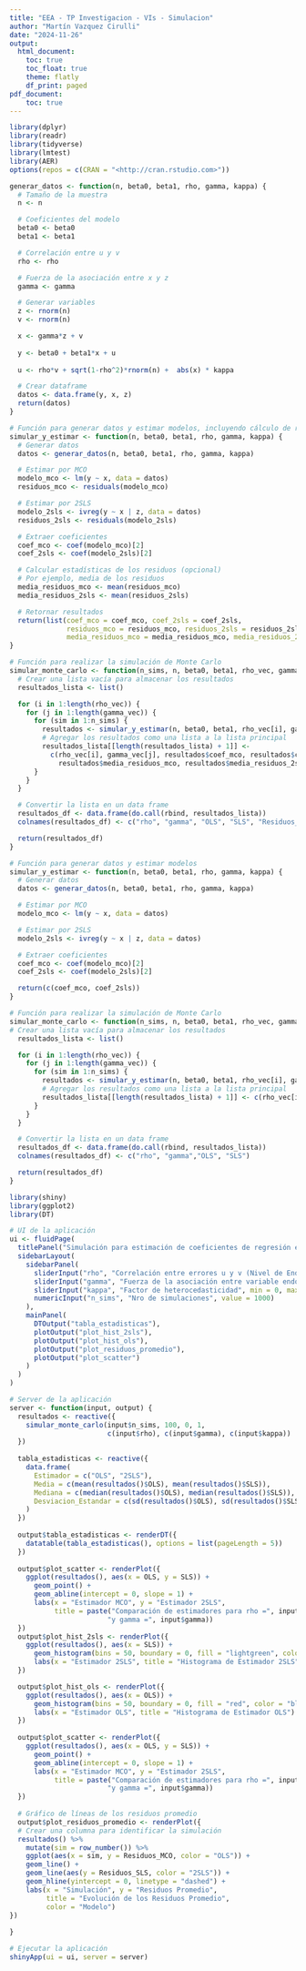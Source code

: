 ```yaml
---
title: "EEA - TP Investigacion - VIs - Simulacion"
author: "Martín Vazquez Cirulli"
date: "2024-11-26"
output:
  html_document:
    toc: true
    toc_float: true 
    theme: flatly
    df_print: paged
pdf_document:
    toc: true
---
```


```r
library(dplyr)
library(readr)
library(tidyverse)
library(lmtest)
library(AER)
options(repos = c(CRAN = "<http://cran.rstudio.com>"))
```


```r
generar_datos <- function(n, beta0, beta1, rho, gamma, kappa) {
  # Tamaño de la muestra
  n <- n

  # Coeficientes del modelo
  beta0 <- beta0
  beta1 <- beta1

  # Correlación entre u y v
  rho <- rho

  # Fuerza de la asociación entre x y z
  gamma <- gamma

  # Generar variables
  z <- rnorm(n)
  v <- rnorm(n)

  x <- gamma*z + v
  
  y <- beta0 + beta1*x + u
  
  u <- rho*v + sqrt(1-rho^2)*rnorm(n) +  abs(x) * kappa

  # Crear dataframe
  datos <- data.frame(y, x, z)
  return(datos)
}

```

```r

# Función para generar datos y estimar modelos, incluyendo cálculo de residuos
simular_y_estimar <- function(n, beta0, beta1, rho, gamma, kappa) {
  # Generar datos
  datos <- generar_datos(n, beta0, beta1, rho, gamma, kappa)

  # Estimar por MCO
  modelo_mco <- lm(y ~ x, data = datos)
  residuos_mco <- residuals(modelo_mco)

  # Estimar por 2SLS
  modelo_2sls <- ivreg(y ~ x | z, data = datos)
  residuos_2sls <- residuals(modelo_2sls)

  # Extraer coeficientes
  coef_mco <- coef(modelo_mco)[2]
  coef_2sls <- coef(modelo_2sls)[2]

  # Calcular estadísticas de los residuos (opcional)
  # Por ejemplo, media de los residuos
  media_residuos_mco <- mean(residuos_mco)
  media_residuos_2sls <- mean(residuos_2sls)

  # Retornar resultados
  return(list(coef_mco = coef_mco, coef_2sls = coef_2sls, 
              residuos_mco = residuos_mco, residuos_2sls = residuos_2sls,
              media_residuos_mco = media_residuos_mco, media_residuos_2sls = media_residuos_2sls))
}

# Función para realizar la simulación de Monte Carlo
simular_monte_carlo <- function(n_sims, n, beta0, beta1, rho_vec, gamma_vec,kappa) {
  # Crear una lista vacía para almacenar los resultados
  resultados_lista <- list()

  for (i in 1:length(rho_vec)) {
    for (j in 1:length(gamma_vec)) {
      for (sim in 1:n_sims) {
        resultados <- simular_y_estimar(n, beta0, beta1, rho_vec[i], gamma_vec[j],kappa)
        # Agregar los resultados como una lista a la lista principal
        resultados_lista[[length(resultados_lista) + 1]] <- 
          c(rho_vec[i], gamma_vec[j], resultados$coef_mco, resultados$coef_2sls,
            resultados$media_residuos_mco, resultados$media_residuos_2sls)
      }
    }
  }

  # Convertir la lista en un data frame
  resultados_df <- data.frame(do.call(rbind, resultados_lista))
  colnames(resultados_df) <- c("rho", "gamma", "OLS", "SLS", "Residuos_MCO", "Residuos_SLS")

  return(resultados_df)
}

```

```r

# Función para generar datos y estimar modelos
simular_y_estimar <- function(n, beta0, beta1, rho, gamma, kappa) {
  # Generar datos
  datos <- generar_datos(n, beta0, beta1, rho, gamma, kappa)

  # Estimar por MCO
  modelo_mco <- lm(y ~ x, data = datos)

  # Estimar por 2SLS
  modelo_2sls <- ivreg(y ~ x | z, data = datos)

  # Extraer coeficientes
  coef_mco <- coef(modelo_mco)[2]
  coef_2sls <- coef(modelo_2sls)[2]

  return(c(coef_mco, coef_2sls))
}

# Función para realizar la simulación de Monte Carlo
simular_monte_carlo <- function(n_sims, n, beta0, beta1, rho_vec, gamma_vec,kappa) {
# Crear una lista vacía para almacenar los resultados
  resultados_lista <- list()

  for (i in 1:length(rho_vec)) {
    for (j in 1:length(gamma_vec)) {
      for (sim in 1:n_sims) {
        resultados <- simular_y_estimar(n, beta0, beta1, rho_vec[i], gamma_vec[j],kappa)
        # Agregar los resultados como una lista a la lista principal
        resultados_lista[[length(resultados_lista) + 1]] <- c(rho_vec[i], gamma_vec[j],resultados)
      }
    }
  }

  # Convertir la lista en un data frame
  resultados_df <- data.frame(do.call(rbind, resultados_lista))
  colnames(resultados_df) <- c("rho", "gamma","OLS", "SLS")

  return(resultados_df)
}

```

```r
library(shiny)
library(ggplot2)
library(DT)

# UI de la aplicación
ui <- fluidPage(
  titlePanel("Simulación para estimación de coeficientes de regresión en presencia de endogeneidad (OLS) y con VIs (2SLS)"),
  sidebarLayout(
    sidebarPanel(
      sliderInput("rho", "Correlación entre errores u y v (Nivel de Endogeneidad)", min = -1, max = 1, value = 0, step=0.1),
      sliderInput("gamma", "Fuerza de la asociación entre variable endógena y su VI", min = 0, max = 5, value = 0, step=0.1),
      sliderInput("kappa", "Factor de heterocedasticidad", min = 0, max = 0.01, value = 0, step=0.0001),
      numericInput("n_sims", "Nro de simulaciones", value = 1000)
    ),
    mainPanel(
      DTOutput("tabla_estadisticas"),
      plotOutput("plot_hist_2sls"),
      plotOutput("plot_hist_ols"),
      plotOutput("plot_residuos_promedio"),
      plotOutput("plot_scatter")
    )
  )
)

# Server de la aplicación
server <- function(input, output) {
  resultados <- reactive({
    simular_monte_carlo(input$n_sims, 100, 0, 1, 
                        c(input$rho), c(input$gamma), c(input$kappa))
  })
  
  tabla_estadisticas <- reactive({
    data.frame(
      Estimador = c("OLS", "2SLS"),
      Media = c(mean(resultados()$OLS), mean(resultados()$SLS)),
      Mediana = c(median(resultados()$OLS), median(resultados()$SLS)),
      Desviacion_Estandar = c(sd(resultados()$OLS), sd(resultados()$SLS))
    )
  })
  
  output$tabla_estadisticas <- renderDT({
    datatable(tabla_estadisticas(), options = list(pageLength = 5))
  })
  
  output$plot_scatter <- renderPlot({
    ggplot(resultados(), aes(x = OLS, y = SLS)) +
      geom_point() +
      geom_abline(intercept = 0, slope = 1) +
      labs(x = "Estimador MCO", y = "Estimador 2SLS",
           title = paste("Comparación de estimadores para rho =", input$rho,
                        "y gamma =", input$gamma))
  })
  output$plot_hist_2sls <- renderPlot({
    ggplot(resultados(), aes(x = SLS)) +
      geom_histogram(bins = 50, boundary = 0, fill = "lightgreen", color = "black") +
      labs(x = "Estimador 2SLS", title = "Histograma de Estimador 2SLS")
  })

  output$plot_hist_ols <- renderPlot({
    ggplot(resultados(), aes(x = OLS)) +
      geom_histogram(bins = 50, boundary = 0, fill = "red", color = "black") +
      labs(x = "Estimador OLS", title = "Histograma de Estimador OLS")
  })
  
  output$plot_scatter <- renderPlot({
    ggplot(resultados(), aes(x = OLS, y = SLS)) +
      geom_point() +
      geom_abline(intercept = 0, slope = 1) +
      labs(x = "Estimador MCO", y = "Estimador 2SLS",
           title = paste("Comparación de estimadores para rho =", input$rho,
                        "y gamma =", input$gamma))
  })
  
  # Gráfico de líneas de los residuos promedio
  output$plot_residuos_promedio <- renderPlot({
  # Crear una columna para identificar la simulación
  resultados() %>%
    mutate(sim = row_number()) %>%
    ggplot(aes(x = sim, y = Residuos_MCO, color = "OLS")) +
    geom_line() +
    geom_line(aes(y = Residuos_SLS, color = "2SLS")) +
    geom_hline(yintercept = 0, linetype = "dashed") +
    labs(x = "Simulación", y = "Residuos Promedio",
         title = "Evolución de los Residuos Promedio",
         color = "Modelo")
})
  
}

# Ejecutar la aplicación
shinyApp(ui = ui, server = server)

```